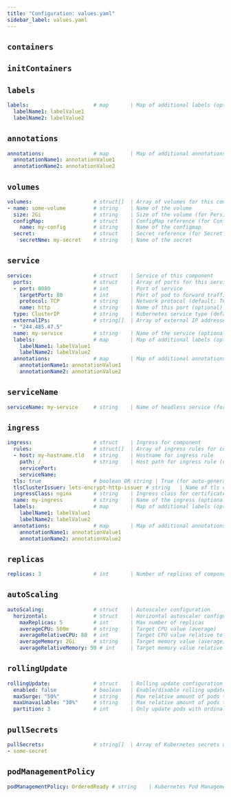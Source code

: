 ```yaml
---
title: "Configuration: values.yaml"
sidebar_label: values.yaml
---
```



## `containers`

<SectionConfigContainers/>


## `initContainers`

<SectionConfigContainers/>

## `labels`
```yaml
labels:                     # map       | Map of additional labels (optional)
  labelName1: labelValue1
  labelName2: labelValue2
```

## `annotations`
```yaml
annotations:                # map       | Map of additional annotations (optional)
  annotationName1: annotationValue1
  annotationName2: annotationValue2
```

## `volumes`
```yaml
volumes:                    # struct[]  | Array of volumes for this component
- name: some-volume         # string    | Name of the volume
  size: 2Gi                 # string    | Size of the volume (for Persistent Volumes)
  configMap:                # struct    | ConfigMap reference (for ConfigMap Volumes)
    name: my-config         # string    | Name of the configmap
  secret:                   # struct    | Secret reference (for Secret Volumes)
    secretNme: my-secret    # string    | Name of the secret
```

## `service`
```yaml
service:                    # struct    | Service of this component
  ports:                    # struct    | Array of ports for this service
  - port: 8080              # int       | Port of service
    targetPort: 80          # int       | Port of pod to forward traffic to (default: same as port)
    protocol: TCP           # string    | Network protocol (default: TCP)
    name: http              # string    | Name of this port (optional)
  type: ClusterIP           # string    | Kubernetes service type (default: ClusterIP)
  externalIPs:              # string[]  | Array of external IP addresses for service (optional)
  - "244.485.47.5"
  name: my-service          # string    | Name of the service (optional, default: name of component release)
  labels:                   # map       | Map of additional labels (optional)
    labelName1: labelValue1
    labelName2: labelValue2
  annotations:              # map       | Map of additional annotations (optional)
    annotationName1: annotationValue1
    annotationName2: annotationValue2
```

## `serviceName`
```yaml
serviceName: my-service     # string    | Name of headless service (for Kubernetes StatefulSet = if at least one volume is mounted in containers)
```

## `ingress`
```yaml
ingress:                    # struct    | Ingress for component
  rules:                    # struct[]  | Array of ingress rules for component
  - host: my-hostname.tld   # string    | Hostname for ingress rule
    path: /                 # string    | Host path for ingress rule (default: /)
    servicePort: 
    serviceName:
  tls: true                 # boolean OR string | True (for auto-generated secert name) or name of secret with SSL certificate (default: false)
  tlsClusterIssuer: lets-encrypt-http-issuer # string   | Name of tls cluster issuer (letsencrypt, cert-manager)
  ingressClass: nginx       # string    | Ingress class for certificate provisioning
  name: my-ingress          # string    | Name of the ingress (optional, default: name of component release)
  labels:                   # map       | Map of additional labels (optional)
    labelName1: labelValue1
    labelName2: labelValue2
  annotations:              # map       | Map of additional annotations (optional)
    annotationName1: annotationValue1
    annotationName2: annotationValue2
```

## `replicas`
```yaml
replicas: 3                 # int       | Number of replicas of component
```

## `autoScaling`
```yaml
autoScaling:                # struct    | Autoscaler configuration
  horizontal:               # struct    | Horizontal autoscaler configuration
    maxReplicas: 5          # int       | Max number of replicas
    averageCPU: 500m        # string    | Target CPU value (average)
    averageRelativeCPU: 80  # int       | Target CPU value relative to requested CPU  for containers (average)
    averageMemory: 2Gi      # string    | Target memory value (average)
    averageRelativeMemory: 50 # int     | Target memory value relative to requested memory for containers (average)
```

## `rollingUpdate`
```yaml
rollingUpdate:              # struct    | Rolling update configuration
  enabled: false            # boolean   | Enable/disable rolling updates (default: false)
  maxSurge: "50%"           # string    | Max relative amount of pods that can be created above the desired number of replicas
  maxUnavailable: "30%"     # string    | Max relative amount of pods that can be unavailable during rolling update
  partition: 3              # int       | Only update pods with ordinal number greater than or equal this value (pods 1+2 will not be updated, default: 1)
```

## `pullSecrets`
```yaml
pullSecrets:                # string[]  | Array of Kubernetes secrets used as image pull secrets
- some-secret
```

## `podManagementPolicy`
```yaml
podManagementPolicy: OrderedReady # string    | Kubernetes Pod Management Policy (default: OrderedReady)
```